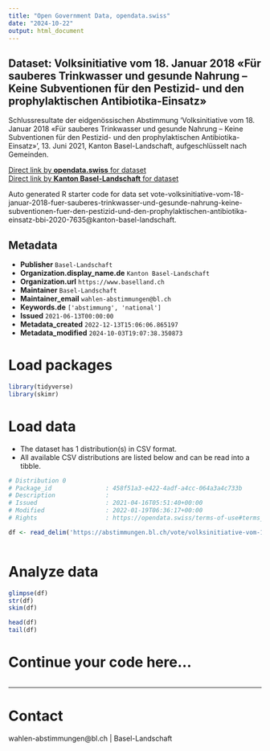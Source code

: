 ```yaml
---
title: "Open Government Data, opendata.swiss"
date: "2024-10-22"
output: html_document
---
```


## Dataset: Volksinitiative vom 18. Januar 2018 «Für sauberes Trinkwasser und gesunde Nahrung – Keine Subventionen für den Pestizid- und den prophylaktischen Antibiotika-Einsatz»

Schlussresultate der eidgenössischen Abstimmung 'Volksinitiative vom 18. Januar 2018 «Für sauberes Trinkwasser und gesunde Nahrung – Keine Subventionen für den Pestizid- und den prophylaktischen Antibiotika-Einsatz»', 13. Juni 2021, Kanton Basel-Landschaft, aufgeschlüsselt nach Gemeinden.

[Direct link by **opendata.swiss** for dataset](https://opendata.swiss/de/dataset/volksinitiative-vom-18-januar-2018-fur-sauberes-trinkwasser-und-gesunde-nahrung-keine-subventio1)<br>
[Direct link by **Kanton Basel-Landschaft** for dataset](https://abstimmungen.bl.ch/vote/volksinitiative-vom-18-januar-2018-fuer-sauberes-trinkwasser-und-gesunde-nahrung-keine-subventionen-fuer-den-pestizid-und-den-prophylaktischen-antibiotika-einsatz-bbi-2020-7635/data)

Auto generated R starter code for data set vote-volksinitiative-vom-18-januar-2018-fuer-sauberes-trinkwasser-und-gesunde-nahrung-keine-subventionen-fuer-den-pestizid-und-den-prophylaktischen-antibiotika-einsatz-bbi-2020-7635@kanton-basel-landschaft.

## Metadata

- **Publisher** `Basel-Landschaft`
- **Organization.display_name.de** `Kanton Basel-Landschaft`
- **Organization.url** `https://www.baselland.ch`
- **Maintainer** `Basel-Landschaft`
- **Maintainer_email** `wahlen-abstimmungen@bl.ch`
- **Keywords.de** `['abstimmung', 'national']`
- **Issued** `2021-06-13T00:00:00`
- **Metadata_created** `2022-12-13T15:06:06.865197`
- **Metadata_modified** `2024-10-03T19:07:38.350873`


# Load packages

```r

library(tidyverse)
library(skimr)

```

# Load data

-   The dataset has 1 distribution(s) in CSV format.
-   All available CSV distributions are listed below and can be read into a tibble.

```r

# Distribution 0
# Package_id               : 458f51a3-e422-4adf-a4cc-064a3a4c733b
# Description              : 
# Issued                   : 2021-04-16T05:51:40+00:00
# Modified                 : 2022-01-19T06:36:17+00:00
# Rights                   : https://opendata.swiss/terms-of-use#terms_by

df <- read_delim('https://abstimmungen.bl.ch/vote/volksinitiative-vom-18-januar-2018-fuer-sauberes-trinkwasser-und-gesunde-nahrung-keine-subventionen-fuer-den-pestizid-und-den-prophylaktischen-antibiotika-einsatz-bbi-2020-7635/data-csv')



```

# Analyze data

```r

glimpse(df)
str(df)
skim(df)

head(df)
tail(df)

```

# Continue your code here...

```r

```

------------------------------------------------------------------------

# Contact

wahlen-abstimmungen@bl.ch | Basel-Landschaft
